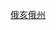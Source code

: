 {{Userbox
  |border-c = lightgrey
  |border-s = 1
  |id-c     = lightgrey
  |id-s     = 12
  |id-fc    = 
  |info-c   = white
  |info-s   = 9
  |info-fc  = black
  |id       = [[Image:Flag of Ohio.svg|60px]]
  |info     = 这个用户居住于'''[[俄亥俄州]]'''。
}}<includeonly>
[[Category:俄亥俄州维基人|{{PAGENAME}}]]
</includeonly><noinclude>
[[Category:俄亥俄州维基人|俄亥俄州]]
</noinclude>
